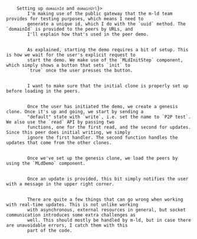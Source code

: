 
<Code language="tsx" id="P2PDemoCode" code={p2pDemoCode} className="line-numbers">
    <CodeStep lines={["15-16"]} title={<>Setting up <code>domainId</code> and <code>domainUrl</code></>}>
        I'm making use of the public gateway that the m-ld team provides for testing purposes, which means I need to
        generate a unique id, which I do with the `uuid` method. The `domainId` is provided to the peers by URLs, and
        I'll explain how that's used in the peer demo.
    </CodeStep>
    <CodeStep lines={["17", "23", "48"]} title="Waiting until user initiates the demo">
        As explained, starting the demo requires a bit of setup. This is how we wait for the user's explicit request to
        start the demo. We make use of the `MLdInitStep` component, which simply shows a button that sets `init` to
        `true` once the user presses the button.
    </CodeStep>
    <CodeStep lines={["18", "44", "50"]} title="Waiting until genesis clone is finished setting up">
        I want to make sure that the initial clone is properly set up before loading in the peers.
    </CodeStep>
    <CodeStep lines={["24-43"]} title="Starting genesis clone">
        Once the user has initiated the demo, we create a genesis clone. Once it's up and going, we start by sending a
        "default" state with `write`, i.e. set the name to `P2P test`. We also use the `read` API by passing two
        functions, one for the first read, and the second for updates. Since this peer does initial writing, we simply
        ignore the first handler. The second function handles the updates that come from the other clones.
    </CodeStep>
    <CodeStep lines={["52"]} title="Starting peers">
        Once we've set up the genesis clone, we load the peers by using the `MLdDemo` component.
    </CodeStep>
    <CodeStep lines={["19", "40"]} title="Notifying user">
        Once an update is provided, this bit simply notifies the user with a message in the upper right corner.
    </CodeStep>
    <CodeStep lines={["20", "45", "52"]} title="Error handling">
        There are quite a few things that can go wrong when working with real-time updates. This is not unlike working
        with asynchronous, external resources in general, but socket communication introduces some extra challenges as
        well. This should mostly be handled by m-ld, but in case there are unavoidable errors, I catch them with this
        part of the code.
    </CodeStep>
</Code>